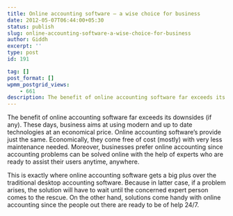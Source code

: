 ```yaml
---
title: Online accounting software — a wise choice for business
date: 2012-05-07T06:44:00+05:30
status: publish
slug: online-accounting-software-a-wise-choice-for-business
author: Giddh
excerpt: ''
type: post
id: 191

tag: []
post_format: []
wpmm_postgrid_views:
    - 661
description: The benefit of online accounting software far exceeds its downsides (if any). These days, business aims at using modern and up to date technologies
---
```

The benefit of online accounting software far exceeds its downsides (if any). These days, business aims at using modern and up to date technologies at an economical price. Online accounting software’s provide just the same. Economically, they come free of cost (mostly) with very less maintenance needed. Moreover, businesses prefer online accounting since accounting problems can be solved online with the help of experts who are ready to assist their users anytime, anywhere.

This is exactly where online accounting software gets a big plus over the traditional desktop accounting software. Because in latter case, if a problem arises, the solution will have to wait until the concerned expert person comes to the rescue. On the other hand, solutions come handy with online accounting since the people out there are ready to be of help 24/7.[](https://medium.com/m/signin?operation=register&redirect=https%3A%2F%2Fblog.giddh.com%2Fonline-accounting-software-a-wise-choice-for-business-c8e60ab53d73&source=post_actions_footer--------------------------bookmark_sidebar-)